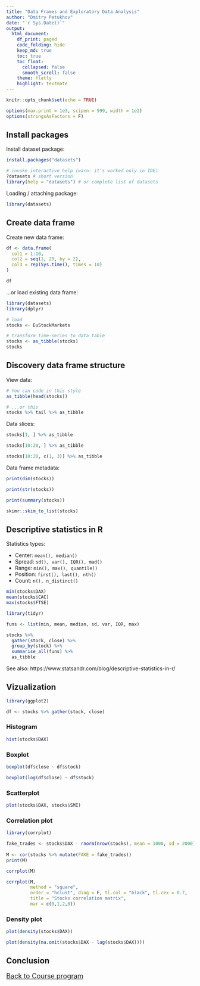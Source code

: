 ```yaml
---
title: "Data Frames and Exploratory Data Analysis"
author: "Dmitry Petukhov"
date: "`r Sys.Date()`"
output: 
  html_document:
    df_print: paged
    code_folding: hide
    keep_md: true
    toc: true
    toc_float:
      collapsed: false
      smooth_scroll: false
    theme: flatly
    highlight: textmate
---
```


```r
knitr::opts_chunk$set(echo = TRUE)
```

```r
options(max.print = 1e3, scipen = 999, width = 1e2)
options(stringsAsFactors = F)
```



## Install packages

Install dataset package:
```r
install.packages("datasets") 

# invoke interactive help (warn: it's worked only in IDE)
?datasets # short version
library(help = "datasets") # or complete list of datasets
```

Loading / attaching package:
```r
library(datasets)
```



## Create data frame

Create new data frame:
```r
df <- data.frame(
  col1 = 1:10,
  col2 = seq(1, 20, by = 2),
  col3 = rep(Sys.time(), times = 10)
)

df
```

...or load existing data frame:

```r
library(datasets)
library(dplyr)

# load
stocks <- EuStockMarkets 

# transform time-series to data table
stocks <- as_tibble(stocks)
stocks
```



## Discovery data frame structure

View data:
```r
# You can code in this style
as_tibble(head(stocks))

# ...or this
stocks %>% tail %>% as_tibble
```


Data slices:
```r
stocks[1, ] %>% as_tibble

stocks[10:20, ] %>% as_tibble

stocks[10:20, c(1, 3)] %>% as_tibble
```


Data frame metadata:
```r
print(dim(stocks))

print(str(stocks))

print(summary(stocks))

skimr::skim_to_list(stocks)

```

## Descriptive statistics in R

Statistics types:

- Center: `mean(), median()`
- Spread: `sd(), var(), IQR(), mad()`
- Range: `min(), max(), quantile()`
- Position: `first(), last(), nth()`
- Count: `n(), n_distinct()`



```r
min(stocks$DAX)
mean(stocks$CAC)
max(stocks$FTSE)
```


```r
library(tidyr)

funs <- list(min, mean, median, sd, var, IQR, max)

stocks %>% 
  gather(stock, close) %>% 
  group_by(stock) %>% 
  summarise_all(funs) %>% 
  as_tibble
```

See also: https://www.statsandr.com/blog/descriptive-statistics-in-r/ 


## Vizualization
```r
library(ggplot2)

df <- stocks %>% gather(stock, close)
```

### Histogram

```r
hist(stocks$DAX)
```



### Boxplot

```r
boxplot(df$close ~ df$stock)

boxplot(log(df$close) ~ df$stock)
```



### Scatterplot
```r
plot(stocks$DAX, stocks$SMI)
```


### Correlation plot
```r
library(corrplot)

fake_trades <- stocks$DAX - rnorm(nrow(stocks), mean = 1000, sd = 2000)
              
M <- cor(stocks %>% mutate(FAKE = fake_trades))
print(M)

corrplot(M)

```

```r
corrplot(M,
         method = "square",
         order = "hclust", diag = F, tl.col = "black", tl.cex = 0.7,
         title = "Stocks correlation matrix",
         mar = c(0,1,2,0))
```


### Density plot

```r
plot(density(stocks$DAX))

plot(density(na.omit(stocks$DAX - lag(stocks$DAX))))
```





## Conclusion

<font size="4">
[Back to Course program](/StarRter/)
</font>



